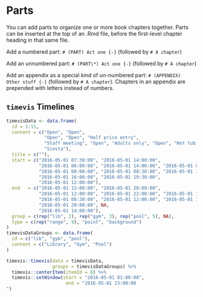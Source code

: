 # Parts

You can add parts to organize one or more book chapters together. Parts can be inserted at the top of an .Rmd file, before the first-level chapter heading in that same file. 

Add a numbered part: `# (PART) Act one {-}` (followed by `# A chapter`)

Add an unnumbered part: `# (PART\*) Act one {-}` (followed by `# A chapter`)

Add an appendix as a special kind of un-numbered part: `# (APPENDIX) Other stuff {-}` (followed by `# A chapter`). Chapters in an appendix are prepended with letters instead of numbers.

## `timevis` Timelines

```r
timevisData <- data.frame(
  id = 1:11,
  content = c("Open", "Open",
              "Open", "Open", "Half price entry",
              "Staff meeting", "Open", "Adults only", "Open", "Hot tub closes",
              "Siesta"),
  title = c(""),
  start = c("2016-05-01 07:30:00", "2016-05-01 14:00:00",
            "2016-05-01 06:00:00", "2016-05-01 14:00:00", "2016-05-01 08:00:00",
            "2016-05-01 08:00:00", "2016-05-01 08:30:00", "2016-05-01 14:00:00",
            "2016-05-01 16:00:00", "2016-05-01 19:30:00",
            "2016-05-01 12:00:00"),
  end   = c("2016-05-01 12:00:00", "2016-05-01 20:00:00",
            "2016-05-01 12:00:00", "2016-05-01 22:00:00", "2016-05-01 10:00:00",
            "2016-05-01 08:30:00", "2016-05-01 12:00:00", "2016-05-01 16:00:00",
            "2016-05-01 20:00:00", NA,
            "2016-05-01 14:00:00"),
  group = c(rep("lib", 2), rep("gym", 3), rep("pool", 5), NA),
  type = c(rep("range", 9), "point", "background")
)
timevisDataGroups <- data.frame(
  id = c("lib", "gym", "pool"),
  content = c("Library", "Gym", "Pool")
)
```


```r
timevis::timevis(data = timevisData,
                 groups = timevisDataGroups) %>%
  timevis::centerItem(itemId = 8) %>%
  timevis::setWindow(start = "2016-05-01 01:00:00", 
                      end = "2016-05-01 23:00:00
")
```

